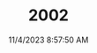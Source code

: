 ---
width: 4000
height: 6000
title: 2002
description: Orange 1976 BMW 2002 2.2L 5-Speed shot in Blanco, TX.
date: 11/4/2023 8:57:50 AM
cameraMake: Sony
cameraModel: ILCE-7M3
lens: E 35-150mm F2.0-F2.8 A058
settingsfStop: f/2.8
settingsISO: ISO 125
settingsShutter: 1/320
settingsFocalLength: 73 mm
---